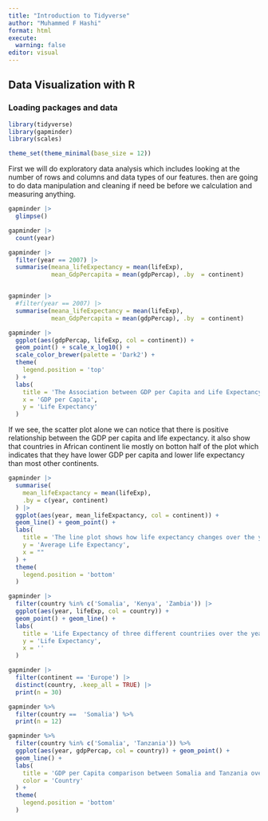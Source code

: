 ```yaml
---
title: "Introduction to Tidyverse"
author: "Muhammed F Hashi"
format: html
execute: 
  warning: false
editor: visual
---
```


## Data Visualization with R

### Loading packages and data

```r
library(tidyverse)
library(gapminder)
library(scales)

theme_set(theme_minimal(base_size = 12))
```

First we will do exploratory data analysis which includes looking at the number of rows and columns and data types of our features. then are going to do data manipulation and cleaning if need be before we calculation and measuring anything.

```r
gapminder |> 
  glimpse()

gapminder |> 
  count(year)

gapminder |> 
  filter(year == 2007) |> 
  summarise(meana_lifeExpectancy = mean(lifeExp),
            mean_GdpPercapita = mean(gdpPercap), .by  = continent)


gapminder |> 
  #filter(year == 2007) |> 
  summarise(meana_lifeExpectancy = mean(lifeExp),
            mean_GdpPercapita = mean(gdpPercap), .by  = continent)

```

```r
gapminder |> 
  ggplot(aes(gdpPercap, lifeExp, col = continent)) +
  geom_point() + scale_x_log10() +
  scale_color_brewer(palette = 'Dark2') +
  theme(
    legend.position = 'top'
  ) +
  labs(
    title = 'The Association between GDP per Capita and Life Expectancy colored with different continents',
    x = 'GDP per Capita',
    y = 'Life Expectancy'
  )

```

If we see, the scatter plot alone we can notice that there is positive relationship between the GDP per capita and life expectancy. it also show that countries in African continent lie mostly on botton half of the plot which indicates that they have lower GDP per capita and lower life expectancy than most other continents.

```r
gapminder |> 
  summarise(
    mean_lifeExpactancy = mean(lifeExp),
    .by = c(year, continent)
  ) |> 
  ggplot(aes(year, mean_lifeExpactancy, col = continent)) +
  geom_line() + geom_point() +
  labs(
    title = 'The line plot shows how life expectancy changes over the years in each continent',
    y = 'Average Life Expectancy',
    x = ""
  ) +
  theme(
    legend.position = 'bottom'
  )
```

```r
gapminder |> 
  filter(country %in% c('Somalia', 'Kenya', 'Zambia')) |> 
  ggplot(aes(year, lifeExp, col = country)) +
  geom_point() + geom_line() +
  labs(
    title = 'Life Expectancy of three different countriies over the years',
    y = 'Life Expectancy',
    x = ''
  )
```

```r
gapminder |> 
  filter(continent == 'Europe') |> 
  distinct(country, .keep_all = TRUE) |> 
  print(n = 30)
```

```r
gapminder %>% 
  filter(country ==  'Somalia') %>% 
  print(n = 12)
```

```r

gapminder %>% 
  filter(country %in% c('Somalia', 'Tanzania')) %>% 
  ggplot(aes(year, gdpPercap, col = country)) + geom_point() +
  geom_line() +
  labs(
    title = 'GDP per Capita comparison between Somalia and Tanzania over the years',
    color = 'Country'
  ) +
  theme(
    legend.position = 'bottom'
  ) 
```
